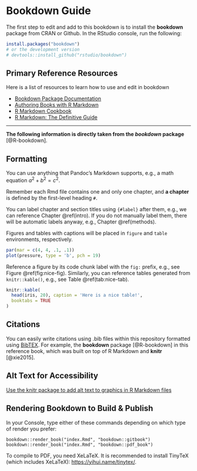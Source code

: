 # Bookdown Guide {#bookdown}

The first step to edit and add to this bookdown is to install the **bookdown** package from CRAN or Github. In the RStudio console, run the following:

```r
install.packages("bookdown")
# or the development version
# devtools::install_github("rstudio/bookdown")
```

## Primary Reference Resources

Here is a list of resources to learn how to use and edit in bookdown

- [Bookdown Package Documentation](https://bookdown.org/)
- [Authoring Books with R Markdown](https://bookdown.org/yihui/bookdown/)
- [R Markdown Cookbook](https://bookdown.org/yihui/rmarkdown-cookbook/)
- [R Markdown: The Definitive Guide](https://bookdown.org/yihui/rmarkdown/)

__________________________________________________________________________________

**The following information is directly taken from the _bookdown_ package** [@R-bookdown].

## Formatting

You can use anything that Pandoc's Markdown supports, e.g., a math equation $a^2 + b^2 = c^2$.

Remember each Rmd file contains one and only one chapter, and **a chapter** is defined by the first-level heading `#`.

You can label chapter and section titles using `{#label}` after them, e.g., we can reference Chapter \@ref(intro). If you do not manually label them, there will be automatic labels anyway, e.g., Chapter \@ref(methods).

Figures and tables with captions will be placed in `figure` and `table` environments, respectively.

```r
par(mar = c(4, 4, .1, .1))
plot(pressure, type = 'b', pch = 19)
```

Reference a figure by its code chunk label with the `fig:` prefix, e.g., see Figure \@ref(fig:nice-fig). Similarly, you can reference tables generated from `knitr::kable()`, e.g., see Table \@ref(tab:nice-tab).

```r
knitr::kable(
  head(iris, 20), caption = 'Here is a nice table!',
  booktabs = TRUE
)
```

## Citations

You can easily write citations using .bib files within this repository formatted using [BibTEX](http://www.bibtex.org/). For example, the **bookdown** package [@R-bookdown] in this reference book, which was built on top of R Markdown and **knitr** [@xie2015].

## Alt Text for Accessibility

[Use the knitr package to add alt text to graphics in R Markdown files](https://www.rstudio.com/blog/knitr-fig-alt/)

## Rendering Bookdown to Build & Publish

In your Console, type either of these commands depending on which type of render you prefer:

`bookdown::render_book("index.Rmd", "bookdown::gitbook")`
`bookdown::render_book("index.Rmd", "bookdown::pdf_book")`

To compile to PDF, you need XeLaTeX. It is recommended to install TinyTeX (which includes XeLaTeX): <https://yihui.name/tinytex/>.
